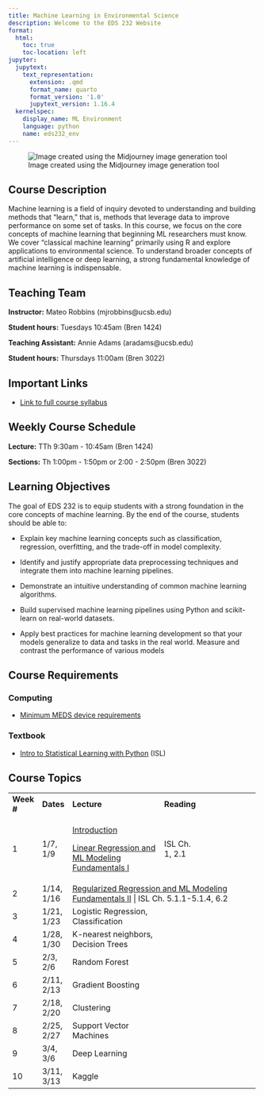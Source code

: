 ```yaml
---
title: Machine Learning in Environmental Science
description: Welcome to the EDS 232 Website
format:
  html:
    toc: true
    toc-location: left
jupyter:
  jupytext:
    text_representation:
      extension: .qmd
      format_name: quarto
      format_version: '1.0'
      jupytext_version: 1.16.4
  kernelspec:
    display_name: ML Environment
    language: python
    name: eds232_env
---
```


![Image created using the Midjourney image generation tool](img/MLRobotLearnBanner.png)

## Course Description

Machine learning is a field of inquiry devoted to understanding and building methods that "learn," that is, methods that leverage data to improve performance on some set of tasks. In this course, we focus on the core concepts of machine learning that beginning ML researchers must know. We cover "classical machine learning" primarily using R and explore applications to environmental science. To understand broader concepts of artificial intelligence or deep learning, a strong fundamental knowledge of machine learning is indispensable.

## Teaching Team

**Instructor:** Mateo Robbins (mjrobbins\@ucsb.edu)

**Student hours:** Tuesdays 10:45am (Bren 1424)

**Teaching Assistant:** Annie Adams (aradams\@ucsb.edu)

**Student hours:** Thursdays 11:00am (Bren 3022)

## Important Links

-   [Link to full course syllabus](https://docs.google.com/document/d/12VFjVN8E9cN_CHXs2mXIuIHqk6DSQklKjcRyKQnVDgE/edit?usp=sharing)

## Weekly Course Schedule

**Lecture:** TTh 9:30am - 10:45am (Bren 1424)

**Sections:** Th 1:00pm - 1:50pm or 2:00 - 2:50pm (Bren 3022)

## Learning Objectives

The goal of EDS 232 is to equip students with a strong foundation in the core concepts of machine learning. By the end of the course, students should be able to:

-   Explain key machine learning concepts such as classification, regression, overfitting, and the trade-off in model complexity.

-   Identify and justify appropriate data preprocessing techniques and integrate them into machine learning pipelines.

-   Demonstrate an intuitive understanding of common machine learning algorithms.

-   Build supervised machine learning pipelines using Python and scikit-learn on real-world datasets.

-   Apply best practices for machine learning development so that your models generalize to data and tasks in the real world. Measure and contrast the performance of various models

## Course Requirements

### Computing

-   [Minimum MEDS device requirements](https://ucsb-meds.github.io/computer_reqs.html)

### Textbook

-   [Intro to Statistical Learning with Python](https://www.statlearning.com/) (ISL)

## Course Topics

+-------------+------------+-------------------------------------------------------------------------------------------------------------+--------------------------+
| **Week \#** | **Dates**  | **Lecture**                                                                                                 | **Reading**              |
+-------------+------------+-------------------------------------------------------------------------------------------------------------+--------------------------+
| 1           | 1/7, 1/9   | [Introduction](https://ucsb.box.com/s/maqfl2rorjjbekb23ek98b3odshuvcq2)                                     | ISL Ch. 1, 2.1           |
|             |            |                                                                                                             |                          |
|             |            | [Linear Regression and ML Modeling Fundamentals I](https://ucsb.box.com/s/3krktrjmagi8sbo3mwg2t4rc57qtu100) |                          |
+-------------+------------+-------------------------------------------------------------------------------------------------------------+--------------------------+
| 2           | 1/14, 1/16 | [Regularized Regression and ML Modeling Fundamentals II](https://ucsb.app.box.com/file/1749137689494?s=rbdkrkiue88ggqeutgua1xzeh44lj5aw)                                                       | ISL Ch. 5.1.1-5.1.4, 6.2 |
+-------------+------------+-------------------------------------------------------------------------------------------------------------+--------------------------+
| 3           | 1/21, 1/23 | Logistic Regression, Classification                                                                         |                          |
+-------------+------------+-------------------------------------------------------------------------------------------------------------+--------------------------+
| 4           | 1/28, 1/30 | K-nearest neighbors, Decision Trees                                                                         |                          |
+-------------+------------+-------------------------------------------------------------------------------------------------------------+--------------------------+
| 5           | 2/3, 2/6   | Random Forest                                                                                               |                          |
+-------------+------------+-------------------------------------------------------------------------------------------------------------+--------------------------+
| 6           | 2/11, 2/13 | Gradient Boosting                                                                                           |                          |
+-------------+------------+-------------------------------------------------------------------------------------------------------------+--------------------------+
| 7           | 2/18, 2/20 | Clustering                                                                                                  |                          |
+-------------+------------+-------------------------------------------------------------------------------------------------------------+--------------------------+
| 8           | 2/25, 2/27 | Support Vector Machines                                                                                     |                          |
+-------------+------------+-------------------------------------------------------------------------------------------------------------+--------------------------+
| 9           | 3/4, 3/6   | Deep Learning                                                                                               |                          |
+-------------+------------+-------------------------------------------------------------------------------------------------------------+--------------------------+
| 10          | 3/11, 3/13 | Kaggle                                                                                                      |                          |
+-------------+------------+-------------------------------------------------------------------------------------------------------------+--------------------------+
